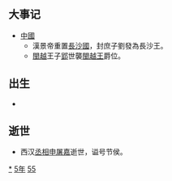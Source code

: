 {{yearTOC|-155|西汉汉景帝'''[[前元|前元]]二年'''}}
== 大事记 ==
*[[中國歷史|中國]]
**漢景帝重置[[長沙國|長沙國]]，封庶子劉發為長沙王。
**[[閩越|閩越]]王子[[郢_(閩越國王)|郢]]世襲[[閩越王|閩越王]]爵位。

== 出生 ==
*

== 逝世 ==
{{Wikisource year mention}}
*西汉[[丞相|丞相]][[申屠嘉|申屠嘉]]逝世，谥号节侯。


[[Category:前155年|*]]
[[Category:前150年代|5年]]
[[Category:前2世纪各年|55]]